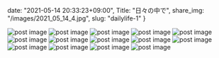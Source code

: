 date: "2021-05-14 20:33:23+09:00",
Title: "日々の中で",
share_img: "/images/2021_05_14_4.jpg",
slug: "dailylife-1"
}

<img src="/images/2021_05_14_1.jpg" alt="post image" />
<img src="/images/2021_05_14_2.jpg" alt="post image" />
<img src="/images/2021_05_14_3.jpg" alt="post image" />
<img src="/images/2021_05_14_4.jpg" alt="post image" />
<img src="/images/2021_05_14_5.jpg" alt="post image" />
<img src="/images/2021_05_14_6.jpg" alt="post image" />
<img src="/images/2021_05_14_7.jpg" alt="post image" />
<img src="/images/2021_05_14_8.jpg" alt="post image" />
<img src="/images/2021_05_14_9.jpg" alt="post image" />
<img src="/images/2021_05_14_10.jpg" alt="post image" />
<img src="/images/2021_05_14_11.jpg" alt="post image" />
<img src="/images/2021_05_15_1.jpg" alt="post image" />
<img src="/images/2021_05_15_2.jpg" alt="post image" />
<img src="/images/2021_05_15_3.jpg" alt="post image" />
